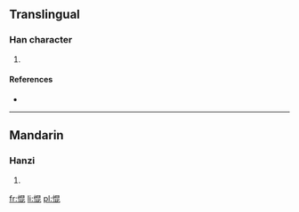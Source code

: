==Translingual==

===Han character===
{{Han char|rn=61|rad=心|as=08|sn=11|four=9601<sub>1</sub>|canj=心日心心 (PAPP)}}

# {{defn|Han|sort=心08}}

====References====
* {{Han ref|kx=0389.270|dkj=10752|dj=0723.130|hdz=42315.060|uh=60C3|ud=24771|bh=D563|bd=54627}}

----

==Mandarin==

===Hanzi===
{{cmn-hanzi|pin=[[kūn]] ([[kun1]])|wg=k'un<sup>1</sup>}}

# {{defn|Mandarin|sort=心08}}

[[fr:惃]]
[[li:惃]]
[[pl:惃]]